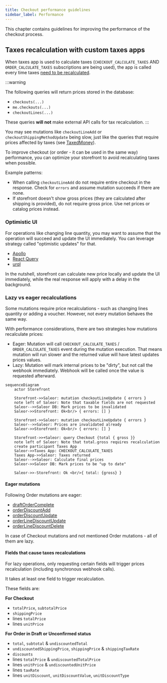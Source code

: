 ```yaml
---
title: Checkout performance guidelines
sidebar_label: Performance
---
```


This chapter contains guidelines for improving the performance of the checkout process.

## Taxes recalculation with custom taxes apps

When taxes app is used to calculate taxes (`CHECKOUT_CALCULATE_TAXES` AND `ORDER_CALCULATE_TAXES` subscriptions are being used),
the app is called every time taxes [need to be recalculated](/developer/extending/webhooks/synchronous-events/tax).

:::warning

The following queries will return prices stored in the database:
- `checkouts(...)`
- `me.checkouts(...)`
- `checkoutLines(...)`

These queries **will not** make external API calls for tax recalculation.
:::


You may see mutations like `checkoutLineAdd` or `checkoutShippingMethodUpdate` being slow,
just like the queries that require prices affected by taxes (see [TaxedMoney](/api-reference/miscellaneous/objects/taxed-money)).

To improve checkout (or order - it can be used in the same way) performance, you can optimize your storefront to avoid recalculating taxes when possible.

Example patterns:
- When calling `checkoutLineAdd` do not require entire checkout in the response. Check for `errors` and assume mutation succeeds if there are none.
- If storefront doesn't show gross prices (they are calculated after shipping is provided), do not require gross price. Use net prices or catalog prices instead.

### Optimistic UI

For operations like changing line quantity, you may want to assume that the operation will succeed and update the UI immediately.
You can leverage strategy called "optimistic updates" for that.

- [Apollo](https://www.apollographql.com/docs/react/v2/performance/optimistic-ui)
- [React Query](https://tanstack.com/query/v4/docs/framework/react/guides/optimistic-updates)
- [urql](https://commerce.nearform.com/open-source/urql/docs/graphcache/cache-updates/#optimistic-updates)

In the nutshell, storefront can calculate new price locally and update the UI immediately, while the real response will apply with a delay in the background.

### Lazy vs eager recalculations

Some mutations require price recalculations - such as changing lines quantity or adding a voucher. However, not every mutation behaves the same way.

With performance considerations, there are two strategies how mutations recalculate prices:

- Eager: Mutation will call `CHECKOUT_CALCULATE_TAXES` / `ORDER_CALCULATE_TAXES` event during the mutation execution. That means mutation will run slower and the returned value will have latest updates prices values.
- Lazy: Mutation will mark internal prices to be "dirty", but not call the webhook immediately. Webhook will be called once the value is requested afterward.

```mermaid
sequenceDiagram
    actor Storefront

    Storefront->>Saleor: mutation checkoutLineUpdate { errors }
    note left of Saleor: Note that taxable fields are not requested
    Saleor-->>Saleor DB: Mark prices to be invalidated
    Saleor->>Storefront: Ok<br/> { errors: [] }

    Storefront->>Saleor: mutation checkoutLineUpdate { errors }
    Saleor-->>Saleor: Prices are invalidated already
    Saleor->>Storefront: Ok<br/> { errors: [] }

    Storefront->>+Saleor: query Checkout {total { gross }}
    note left of Saleor: Note that total.gross requires recalculation
    create participant Taxes App
    Saleor->>Taxes App: CHECKOUT_CALCULATE_TAXES
    Taxes App->>Saleor: Taxes returned
    Saleor-->>Saleor: Calculate final prices
    Saleor->>Saleor DB: Mark prices to be "up to date"

    Saleor->>-Storefront: Ok <br/>{ total: {gross} }
```

#### Eager mutations

Following Order mutations are eager:
- [draftOrderComplete](/api-reference/orders/mutations/draft-order-complete.mdx)
- [orderDiscountAdd](/api-reference/orders/mutations/order-discount-add.mdx)
- [orderDiscountUpdate](/api-reference/orders/mutations/order-discount-update.mdx)
- [orderLineDiscountUpdate](/api-reference/orders/mutations/order-discount-update.mdx)
- [orderLineDiscountDelete](/api-reference/orders/mutations/order-discount-delete.mdx)

In case of Checkout mutations and not mentioned Order mutations - all of them are lazy.

#### Fields that cause taxes recalculations

For lazy operations, only requesting certain fields will trigger prices recalculation (including synchronous webhook calls).

It takes at least one field to trigger recalculation.

These fields are:

**For Checkout**
- `totalPrice`, `subtotalPrice`
- `shippingPrice`
- lines `totalPrice`
- lines `unitPrice`

**For Order in Draft or Unconfirmed status**
- `total`, `subtotal` & `undiscountedTotal`
- `undiscountedShippingPrice`, `shippingPrice` & `shippingTaxRate`
- `discounts`
- lines `totalPrice` & `undiscountedTotalPrice`
- lines `unitPrice` & `undiscountedUnitPrice`
- lines `taxRate`
- lines `unitDiscount`, `unitDiscountValue`, `unitDiscountType`